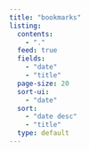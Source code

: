 ```yaml
---
title: "bookmarks"
listing:
  contents:
    - "."
  feed: true
  fields:
    - "date"
    - "title"
  page-size: 20
  sort-ui:
    - "date"
  sort:
    - "date desc"
    - "title"
  type: default
---
```

